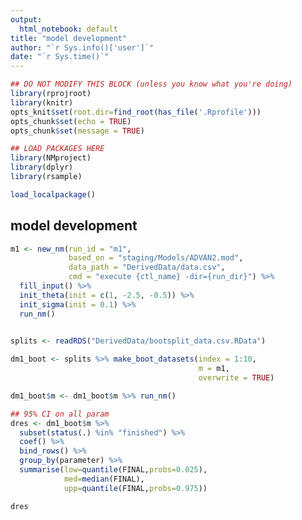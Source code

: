 ```yaml
---
output:
  html_notebook: default
title: "model development"
author: "`r Sys.info()['user']`"
date: "`r Sys.time()`"
---
```


<!-- Instructions: -->
<!--  1. Run this as a notebook -->
<!--  2. make sure you already have data in DerivedData directory -->
<!--  3. Use the code_library() to import code -->
<!--  4. Adapt code below to create a control file suitable for your problem -->
<!--  5. Use the addins to help you -->
<!--  6. There are R markdown templates to help you get started with diagnostics -->
<!--  7. Write your thoughts and decision making in the document as you go -->
<!--  8. Keep the script self contained - any R objects your need in other scripts, save them with saveRDS() and use readRDS() to load them in other scripts -->
<!--  9. Rerun chunks whenever you need to restart R and periodically to ensure the reproducibility chain is unbroken -->
<!--  10. after running everything check everything is update with "run all" and then knit the document to have a record of your model development log -->


```r
## DO NOT MODIFY THIS BLOCK (unless you know what you're doing)
library(rprojroot)
library(knitr)
opts_knit$set(root.dir=find_root(has_file('.Rprofile')))
opts_chunk$set(echo = TRUE)
opts_chunk$set(message = TRUE)
```

```r
## LOAD PACKAGES HERE
library(NMproject)
library(dplyr)
library(rsample)

load_localpackage()
```

## model development

```r

m1 <- new_nm(run_id = "m1",
             based_on = "staging/Models/ADVAN2.mod",
             data_path = "DerivedData/data.csv",
             cmd = "execute {ctl_name} -dir={run_dir}") %>%
  fill_input() %>%
  init_theta(init = c(1, -2.5, -0.5)) %>%
  init_sigma(init = 0.1) %>%
  run_nm()
  
```


```r

splits <- readRDS("DerivedData/bootsplit_data.csv.RData")

dm1_boot <- splits %>% make_boot_datasets(index = 1:10,
                                          m = m1, 
                                          overwrite = TRUE)

dm1_boot$m <- dm1_boot$m %>% run_nm()

## 95% CI on all param
dres <- dm1_boot$m %>%
  subset(status(.) %in% "finished") %>%
  coef() %>%
  bind_rows() %>%
  group_by(parameter) %>%
  summarise(low=quantile(FINAL,probs=0.025),
            med=median(FINAL),
            upp=quantile(FINAL,probs=0.975))

dres

```


